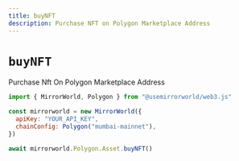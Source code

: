 ```yaml
---
title: buyNFT
description: Purchase NFT on Polygon Marketplace Address
---
```


# `buyNFT`

Purchase Nft On Polygon Marketplace Address

```js
import { MirrorWorld, Polygon } from "@usemirrorworld/web3.js"

const mirrorworld = new MirrorWorld({
  apiKey: "YOUR_API_KEY",
  chainConfig: Polygon("mumbai-mainnet"),
})

await mirrorworld.Polygon.Asset.buyNFT()
```
